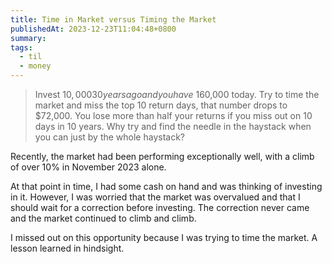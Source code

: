 ```yaml
---
title: Time in Market versus Timing the Market
publishedAt: 2023-12-23T11:04:48+0800
summary:
tags:
  - til
  - money
---
```


> Invest $10,000 30 years ago and you have ~$160,000 today. Try to time the market and miss the top 10 return days, that number drops to $72,000. You lose more than half your returns if you miss out on 10 days in 10 years. Why try and find the needle in the haystack when you can just by the whole haystack?

Recently, the market had been performing exceptionally well, with a climb of over 10% in November 2023 alone.

At that point in time, I had some cash on hand and was thinking of investing in it. However, I was worried that the market was overvalued and that I should wait for a correction before investing. The correction never came and the market continued to climb and climb.

I missed out on this opportunity because I was trying to time the market. A lesson learned in hindsight.
